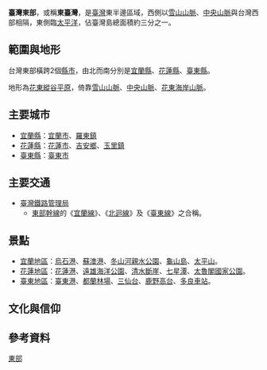 '''臺灣東部'''，或稱'''東臺灣'''，是[[臺灣|臺灣]]東半邊區域，西側以[[雪山山脈|雪山山脈]]、[[中央山脈|中央山脈]]與台灣西部相隔，東側臨[[太平洋|太平洋]]，佔臺灣島總面積約三分之一。

== 範圍與地形 ==
台灣東部橫跨2個[[中華民國行政區劃|縣市]]，由北而南分別是[[宜蘭縣|宜蘭縣]]、[[花蓮縣|花蓮縣]]、[[臺東縣|臺東縣]]。

地形為[[花東縱谷平原|花東縱谷平原]]，倚靠[[雪山山脈|雪山山脈]]、[[中央山脈|中央山脈]]、[[花東海岸山脈|花東海岸山脈]]。

== 主要城市 ==
*[[宜蘭縣|宜蘭縣]]：[[宜蘭市|宜蘭市]]、[[羅東鎮_(台灣)|羅東鎮]]
*[[花蓮縣|花蓮縣]]：[[花蓮市|花蓮市]]、[[吉安鄉|吉安鄉]]、[[玉里鎮|玉里鎮]]
*[[臺東縣|臺東縣]]：[[臺東市|臺東市]]

== 主要交通 ==
* [[臺灣鐵路管理局|臺灣鐵路管理局]]
** [[東部幹線|東部幹線]]的《[[宜蘭線|宜蘭線]]》、《[[北迴線|北迴線]]》及《[[臺東線|臺東線]]》之合稱。

== 景點 ==
* [[宜蘭地區|宜蘭地區]]：[[烏石港|烏石港]]、[[蘇澳港|蘇澳港]]、[[冬山河親水公園|冬山河親水公園]]、[[龜山島|龜山島]]、[[太平山_(台灣)|太平山]]。
* [[花蓮地區|花蓮地區]]：[[花蓮港|花蓮港]]、[[遠雄海洋公園|遠雄海洋公園]]、[[清水斷崖|清水斷崖]]、[[七星潭|七星潭]]、[[太魯閣國家公園|太魯閣國家公園]]。
* [[臺東地區|臺東地區]]：[[臺東港|臺東港]]、[[都蘭林場|都蘭林場]]、[[三仙台|三仙台]]、[[鹿野高台|鹿野高台]]、[[多良車站|多良車站]]。

==文化與信仰==

==參考資料==
<div class="references-small">
<references />
</div>

{{中華民國自由地區地理區劃}}

[[Category:台灣地理區|東部]]